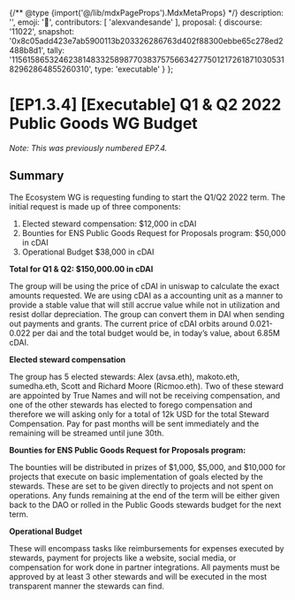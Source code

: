 {/** @type {import('@/lib/mdxPageProps').MdxMetaProps} */}
    description: '',
    emoji: '📗',
    contributors: [
        'alexvandesande'
    ],
    proposal: {
        discourse: '11022',
        snapshot: '0x8c05add423e7ab5900113b203326286763d402f88300ebbe65c278ed2488b8d1',
        tally: '115615865324623814833258987703837575663427750121726187103053182962864855260310',
        type: 'executable'
    }
};

# [EP1.3.4] [Executable] Q1 & Q2 2022 Public Goods WG Budget

_Note: This was previously numbered EP7.4._

## Summary

The Ecosystem WG is requesting funding to start the Q1/Q2 2022 term. The initial request is made up of three components:

1. Elected steward compensation: $12,000 in cDAI
2. Bounties for ENS Public Goods Request for Proposals program: $50,000 in cDAI
3. Operational Budget $38,000 in cDAI

**Total for Q1 & Q2: $150,000.00 in cDAI**

The group will be using the price of cDAI in uniswap to calculate the exact amounts requested. We are using cDAI as a accounting unit as a manner to provide a stable value that will still accrue value while not in utilization and resist dollar depreciation. The group can convert them in DAI when sending out payments and grants. The current price of cDAI orbits around 0.021-0.022 per dai and the total budget would be, in today’s value, about 6.85M cDAI.

**Elected steward compensation**

The group has 5 elected stewards: Alex (avsa.eth), makoto.eth, sumedha.eth, Scott and Richard Moore (Ricmoo.eth). Two of these steward are appointed by True Names and will not be receiving compensation, and one of the other stewards has elected to forego compensation and therefore we will asking only for a total of 12k USD for the total Steward Compensation. Pay for past months will be sent immediately and the remaining will be streamed until june 30th.

**Bounties for ENS Public Goods Request for Proposals program:**

The bounties will be distributed in prizes of $1,000, $5,000, and $10,000 for projects that execute on basic implementation of goals elected by the stewards. These are set to be given directly to projects and not spent on operations. Any funds remaining at the end of the term will be either given back to the DAO or rolled in the Public Goods stewards budget for the next term.

**Operational Budget**

These will encompass tasks like reimbursements for expenses executed by stewards, payment for projects like a website, social media, or compensation for work done in partner integrations. All payments must be approved by at least 3 other stewards and will be executed in the most transparent manner the stewards can find.